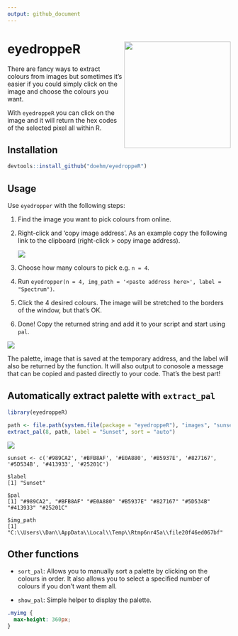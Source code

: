 ```yaml
---
output: github_document
---
```


# eyedroppeR <img src='dev/images/hex-amatic.png' align="right" height="240" />

There are fancy ways to extract colours from images but sometimes it's easier if you could simply click on the image and choose the colours you want.

With `eyedroppeR` you can click on the image and it will return the hex codes of the selected pixel all within R.

## Installation

```r
devtools::install_github("doehm/eyedroppeR")
```

## Usage

Use `eyedropper` with the following steps:

1. Find the image you want to pick colours from online.
2. Right-click and 'copy image address'. As an example copy the following link to the clipboard (right-click > copy image address).
    
    <!-- <img src='https://colorpalettes.net/wp-content/uploads/2015/05/cvetovaya-palitra-1781.png' /> -->
    <img class='myimg' src='inst/images/hex.png'  style='max-height:360px'/>

3. Choose how many colours to pick e.g. `n = 4`.
4. Run `eyedropper(n = 4, img_path = '<paste address here>', label = "Spectrum")`. 
5. Click the 4 desired colours. The image will be stretched to the borders of the window, but that's OK.
6. Done! Copy the returned string and add it to your script and start using `pal`.


<img class='myimg' src='dev/images/cat4.png' align="center" style='max-height:360px'/>

<!-- <img src='dev/images/eyedropper.gif' align="center" /> -->

The palette, image that is saved at the temporary address, and the label will also be returned by the function. It will also output to conosole a message that can be copied and pasted directly to your code. That's the best part!


## Automatically extract palette with `extract_pal`



```r

library(eyedroppeR)

path <- file.path(system.file(package = "eyedroppeR"), "images", "sunset.png")
extract_pal(8, path, label = "Sunset", sort = "auto")

```
<img class='myimg' src='dev/images/sunset.png' align="center" style='max-height:360px'/>


```
sunset <- c('#989CA2', '#BFB8AF', '#E0A880', '#B5937E', '#827167', '#5D534B', '#413933', '#25201C')

$label
[1] "Sunset"

$pal
[1] "#989CA2", "#BFB8AF" "#E0A880" "#B5937E" "#827167" "#5D534B" "#413933" "#25201C" 

$img_path
[1] "C:\\Users\\Dan\\AppData\\Local\\Temp\\Rtmp6nr45a\\file20f46ed067bf"
```

## Other functions

* `sort_pal`: Allows you to manually sort a palette by clicking on the colours in order. It also allows you to select a specified number of colours if you don't want them all.

* `show_pal`: Simple helper to display the palette.


```css
.myimg {
  max-height: 360px;
}
```


